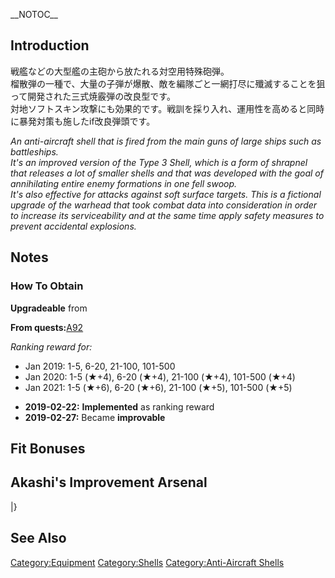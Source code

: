__NOTOC__
{{EquipmentInfo|317}}

==Introduction==
戦艦などの大型艦の主砲から放たれる対空用特殊砲弾。<br>榴散弾の一種で、大量の子弾が爆散、敵を編隊ごと一網打尽に殲滅することを狙って開発された三式焼霰弾の改良型です。<br>対地ソフトスキン攻撃にも効果的です。戦訓を採り入れ、運用性を高めると同時に暴発対策も施したif改良弾頭です。

''An anti-aircraft shell that is fired from the main guns of large ships such as battleships.<br> It's an improved version of the Type 3 Shell, which is a form of shrapnel that releases a lot of smaller shells and that was developed with the goal of annihilating entire enemy formations in one fell swoop.<br>It's also effective for attacks against soft surface targets. This is a fictional upgrade of the warhead that took combat data into consideration in order to increase its serviceability and at the same time apply safety measures to prevent accidental explosions.''

==Notes==
<div class="mw-collapsible"><h3>How To Obtain</h3>
<div class="mw-collapsible-content">
'''Upgradeable''' from {{Equipment/Link|Type 3 Shell}}

'''From quests: '''[[Quests#A92|A92]]

''Ranking reward for:''
* Jan 2019: 1-5, 6-20, 21-100, 101-500
* Jan 2020: 1-5 (★+4), 6-20 (★+4), 21-100 (★+4), 101-500 (★+4)
* Jan 2021: 1-5 (★+6), 6-20 (★+6), 21-100 (★+5), 101-500 (★+5)

</div></div>


<div class="mw-collapsible><h3>Updates History</h3>
<div class="mw-collapsible-content>
* '''2019-02-22:''' '''Implemented''' as ranking reward
* '''2019-02-27:''' Became '''improvable'''
</div></div>

==Fit Bonuses==
{{:Type 3 Shell Kai/Bonuses}}

==Akashi's Improvement Arsenal==
{{AkashiWorkshop}}
{{AkashiWorkshopLine
|Name={{PAGENAME}}
|ItemType=GreenAmmo
|Fuel=80
|Ammo=200
|Steel=220
|Baux=240
|Mats0-5=8/9
|Mats6-9=10/14
|Mats10=-/-
|Screws0-5=6/6
|Screws6-9=7/8
|Screws10=-/-
|EquipConsume0-5=1x{{GreenAmmo|Type 3 Shell}}
|EquipConsume6-9=2x{{GreenAmmo|Type 3 Shell}}
|EquipConsume10=-
|Sun=&nbsp;<br>&nbsp;<br>Hi
|Mon=&nbsp;<br>&nbsp;<br>Hi
<!--- |Tue --->
|Wed=Mu<br>Ko<br>&nbsp; 
|Thu=Mu<br>&nbsp;<br>&nbsp;
<!--- |Fri= --->
|Sat=&nbsp;<br>Ko<br>&nbsp;
|2ndShip=[[Mutsu]]<br>[[Kongou Kai Ni]]<br>[[Hiei Kai Ni C]]
|Notes=Uses 1x [[Type 3 Shell]] for improvement up to ★+6 <br> Uses 2x [[Type 3 Shell]] for improvement past ★+6 <br> Kongou Kai Ni C can't perform upgrade
}}
|}
==See Also==
{{Equipmentlist}}
[[Category:Equipment]]
[[Category:Shells]]
[[Category:Anti-Aircraft Shells]]